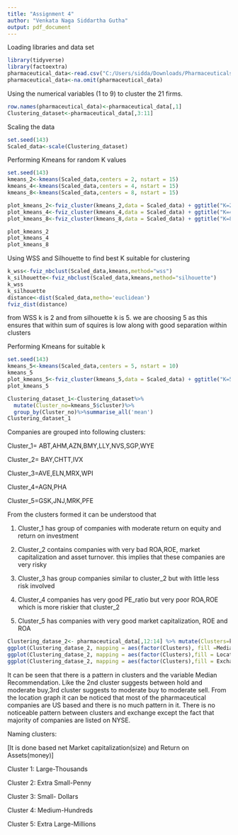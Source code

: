 ---
title: "Assignment 4"
author: "Venkata Naga Siddartha Gutha"
output: pdf_document
---
Loading libraries and data set
```{r}
library(tidyverse)
library(factoextra)
pharmaceutical_data<-read.csv("C:/Users/sidda/Downloads/Pharmaceuticals.csv")
pharmaceutical_data<-na.omit(pharmaceutical_data)

```

Using the numerical variables (1 to 9) to cluster the 21 firms.
```{r}
row.names(pharmaceutical_data)<-pharmaceutical_data[,1]
Clustering_dataset<-pharmaceutical_data[,3:11]
```
Scaling the data
```{r}
set.seed(143)
Scaled_data<-scale(Clustering_dataset)

```

Performing Kmeans for random K values
```{r}
set.seed(143)
kmeans_2<-kmeans(Scaled_data,centers = 2, nstart = 15)
kmeans_4<-kmeans(Scaled_data,centers = 4, nstart = 15)
kmeans_8<-kmeans(Scaled_data,centers = 8, nstart = 15)

plot_kmeans_2<-fviz_cluster(kmeans_2,data = Scaled_data) + ggtitle("K=2")
plot_kmeans_4<-fviz_cluster(kmeans_4,data = Scaled_data) + ggtitle("K=4")
plot_kmeans_8<-fviz_cluster(kmeans_8,data = Scaled_data) + ggtitle("K=8")

plot_kmeans_2
plot_kmeans_4
plot_kmeans_8


```

Using WSS and Silhouette to find best K suitable for clustering

```{r}
k_wss<-fviz_nbclust(Scaled_data,kmeans,method="wss")
k_silhouette<-fviz_nbclust(Scaled_data,kmeans,method="silhouette")
k_wss
k_silhouette
distance<-dist(Scaled_data,metho='euclidean')
fviz_dist(distance)
```
from WSS k is 2 and from silhouette k is 5. we are choosing 5 as this ensures that within sum of squires is low along with good separation within clusters

Performing Kmeans for suitable k 
```{r}
set.seed(143)
kmeans_5<-kmeans(Scaled_data,centers = 5, nstart = 10)
kmeans_5
plot_kmeans_5<-fviz_cluster(kmeans_5,data = Scaled_data) + ggtitle("K=5")
plot_kmeans_5

Clustering_dataset_1<-Clustering_dataset%>%
  mutate(Cluster_no=kmeans_5$cluster)%>%
  group_by(Cluster_no)%>%summarise_all('mean')
Clustering_dataset_1

```
Companies are grouped into following clusters:


Cluster_1= ABT,AHM,AZN,BMY,LLY,NVS,SGP,WYE


Cluster_2= BAY,CHTT,IVX


Cluster_3=AVE,ELN,MRX,WPI


Cluster_4=AGN,PHA


Cluster_5=GSK,JNJ,MRK,PFE




From the clusters formed it can be understood that 


1. Cluster_1 has group of companies with moderate return on equity and return on investment


2. Cluster_2 contains companies with very bad ROA,ROE, market capitalization and asset turnover. this implies that these companies are very risky


3. Cluster_3 has group companies similar to cluster_2 but with little less risk involved


4. Cluster_4 companies has very good PE_ratio but very poor ROA,ROE which is more riskier that cluster_2


5. Cluster_5 has companies with very good market capitalization, ROE and ROA


```{r}
Clustering_datase_2<- pharmaceutical_data[,12:14] %>% mutate(Clusters=kmeans_5$cluster)
ggplot(Clustering_datase_2, mapping = aes(factor(Clusters), fill =Median_Recommendation))+geom_bar(position='dodge')+labs(x ='Clusters')
ggplot(Clustering_datase_2, mapping = aes(factor(Clusters),fill = Location))+geom_bar(position = 'dodge')+labs(x ='Clusters')
ggplot(Clustering_datase_2, mapping = aes(factor(Clusters),fill = Exchange))+geom_bar(position = 'dodge')+labs(x ='Clusters')


```

It can be seen that there is a pattern in clusters  and the variable Median Recommendation. Like the 2nd cluster suggests between hold and moderate buy,3rd cluster suggests to moderate buy to moderate sell.
From the location graph it can be noticed that most of the pharmaceutical companies are US based and there is no much pattern in it.
There is no noticeable pattern between clusters and exchange except the fact that majority of companies are listed on NYSE.


Naming clusters:


[It is done based net Market capitalization(size) and Return on Assets(money)]


Cluster 1: Large-Thousands


Cluster 2: Extra Small-Penny


Cluster 3: Small- Dollars


Cluster 4: Medium-Hundreds


Cluster 5: Extra Large-Millions 